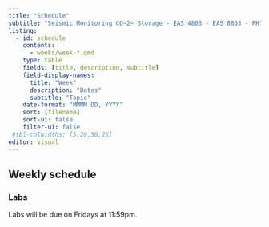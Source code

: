 ```yaml
---
title: "Schedule"
subtitle: "Seismic Monitoring CO~2~ Storage - EAS 4803 - EAS 8803 - FH"
listing:
  - id: schedule
    contents:
      - weeks/week-*.qmd
    type: table
    fields: [title, description, subtitle]
    field-display-names:
      title: "Week"
      description: "Dates"
      subtitle: "Topic"
    date-format: "MMMM DD, YYYY"
    sort: [filename]
    sort-ui: false
    filter-ui: false
 #tbl-colwidths: [5,20,50,25]
editor: visual
---
```


## Weekly schedule

::: {#schedule}
:::

### Labs

Labs will be due on Fridays at 11:59pm.

<!-- ### Lab software installation instructions

Labs can be rerun in the language of your choice (Julia/R) but if you chose to reuse the Python code then you can easily run on Google Collab. This service includes a free tier that only requires a Google account. For future projects that require intensive matrix multiplication operations such as convolutional networks a hardware accelerator will drastically improve execution time. These are accessible in Collab by restarting the notebook after: Runtime -\> Change runtime type -\> Hardware accelerator = T4 GPU (in free tier).

### Lab submission instructions

To submit assignments please export your notebook as PDF and send to TA's Gatech email: [Rafael Orozco](mailto:rorozco@gatech.edu) with subject line that includes the phrase "CSE-8803 Lab \[# of lab\]". To export notebook as PDF in Google collab: File -\> Print -\> Set Destination to "save as PDF" -\> Save. -->

```{=html}
<!-- ### Exams

There will be two exams on the dates:

-   October 12, 9am - October 14, 11:59pm

-   November 16, 9am - November 16: 11:59pm -->
```